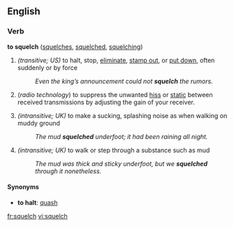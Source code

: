 ==English==

===Verb===
'''to squelch''' ([[squelches]], [[squelched]], [[squelching]])

# ''(transitive; US)'' to halt, stop, [[eliminate]], [[stamp out]], or [[put down]], often suddenly or by force
#:''Even the king’s announcement could not '''squelch''' the rumors.''
# {{transitive}} (''radio technology'') to suppress the unwanted [[hiss]] or [[static]] between received transmissions by adjusting the gain of your receiver.
# ''(intransitive; UK)'' to make a sucking, splashing noise as when walking on muddy ground
#: ''The mud '''squelched''' underfoot; it had been raining all night.''
# ''(intransitive; UK)'' to walk or step through a substance such as mud
#: ''The mud was thick and sticky underfoot, but we '''squelched''' through it nonetheless.''

====Synonyms====
* '''to halt''': [[quash]]

[[fr:squelch]]
[[vi:squelch]]